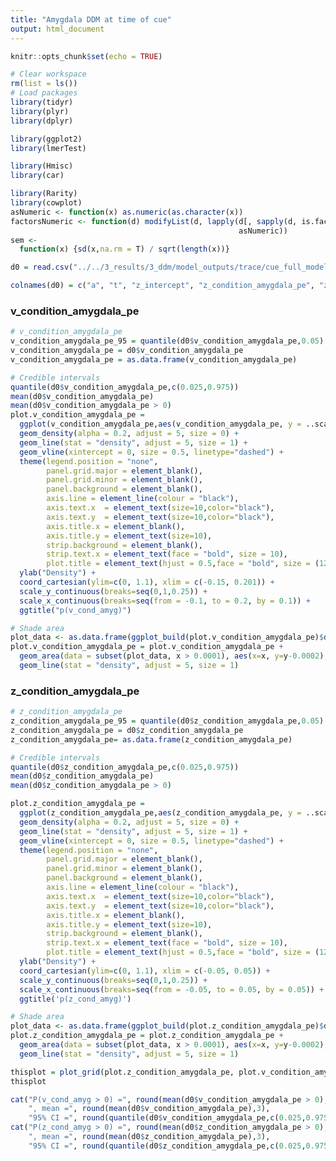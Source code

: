 ```yaml
---
title: "Amygdala DDM at time of cue"
output: html_document
---
```


```r
knitr::opts_chunk$set(echo = TRUE)
```

```r
# Clear workspace
rm(list = ls())
# Load packages
library(tidyr)
library(plyr)
library(dplyr)

library(ggplot2)
library(lmerTest)

library(Hmisc)
library(car)

library(Rarity)
library(cowplot)
asNumeric <- function(x) as.numeric(as.character(x))
factorsNumeric <- function(d) modifyList(d, lapply(d[, sapply(d, is.factor)],   
                                                   asNumeric))
sem <- 
  function(x) {sd(x,na.rm = T) / sqrt(length(x))}
```

```r

d0 = read.csv("../../3_results/3_ddm/model_outputs/trace/cue_full_model_trace.csv", header = F) 

colnames(d0) = c("a", "t", "z_intercept", "z_condition_amygdala_pe", "z_amygdala_pe", "z_condition", "v_intercept", "v_condition_amygdala_pe", "v_amygdala_pe", "v_condition", "v_stim")
```

### v_condition_amygdala_pe

```r
# v_condition_amygdala_pe
v_condition_amygdala_pe_95 = quantile(d0$v_condition_amygdala_pe,0.05)
v_condition_amygdala_pe = d0$v_condition_amygdala_pe
v_condition_amygdala_pe = as.data.frame(v_condition_amygdala_pe)

# Credible intervals
quantile(d0$v_condition_amygdala_pe,c(0.025,0.975))
mean(d0$v_condition_amygdala_pe)
mean(d0$v_condition_amygdala_pe > 0)
plot.v_condition_amygdala_pe = 
  ggplot(v_condition_amygdala_pe,aes(v_condition_amygdala_pe, y = ..scaled..)) +
  geom_density(alpha = 0.2, adjust = 5, size = 0) +
  geom_line(stat = "density", adjust = 5, size = 1) +
  geom_vline(xintercept = 0, size = 0.5, linetype="dashed") + 
  theme(legend.position = "none",
        panel.grid.major = element_blank(), 
        panel.grid.minor = element_blank(),
        panel.background = element_blank(), 
        axis.line = element_line(colour = "black"),
        axis.text.x  = element_text(size=10,color="black"),
        axis.text.y  = element_text(size=10,color="black"),
        axis.title.x = element_blank(),
        axis.title.y = element_text(size=10),
        strip.background = element_blank(),
        strip.text.x = element_text(face = "bold", size = 10),
        plot.title = element_text(hjust = 0.5,face = "bold", size = (12))) +
  ylab("Density") +
  coord_cartesian(ylim=c(0, 1.1), xlim = c(-0.15, 0.201)) +
  scale_y_continuous(breaks=seq(0,1,0.25)) +
  scale_x_continuous(breaks=seq(from = -0.1, to = 0.2, by = 0.1)) +
  ggtitle("p(v_cond_amyg)")

# Shade area
plot_data <- as.data.frame(ggplot_build(plot.v_condition_amygdala_pe)$data[2])
plot.v_condition_amygdala_pe = plot.v_condition_amygdala_pe + 
  geom_area(data = subset(plot_data, x > 0.0001), aes(x=x, y=y-0.0002), fill="grey", alpha = 0.8) + 
  geom_line(stat = "density", adjust = 5, size = 1)
```

### z_condition_amygdala_pe
```r
# z_condition_amygdala_pe
z_condition_amygdala_pe_95 = quantile(d0$z_condition_amygdala_pe,0.05)
z_condition_amygdala_pe = d0$z_condition_amygdala_pe
z_condition_amygdala_pe= as.data.frame(z_condition_amygdala_pe)

# Credible intervals
quantile(d0$z_condition_amygdala_pe,c(0.025,0.975))
mean(d0$z_condition_amygdala_pe)
mean(d0$z_condition_amygdala_pe > 0)

plot.z_condition_amygdala_pe = 
  ggplot(z_condition_amygdala_pe,aes(z_condition_amygdala_pe, y = ..scaled..)) +
  geom_density(alpha = 0.2, adjust = 5, size = 0) +
  geom_line(stat = "density", adjust = 5, size = 1) +
  geom_vline(xintercept = 0, size = 0.5, linetype="dashed") + 
  theme(legend.position = "none",
        panel.grid.major = element_blank(), 
        panel.grid.minor = element_blank(),
        panel.background = element_blank(), 
        axis.line = element_line(colour = "black"),
        axis.text.x  = element_text(size=10,color="black"),
        axis.text.y  = element_text(size=10,color="black"),
        axis.title.x = element_blank(),
        axis.title.y = element_text(size=10),
        strip.background = element_blank(),
        strip.text.x = element_text(face = "bold", size = 10),
        plot.title = element_text(hjust = 0.5,face = "bold", size = (12))) +
  ylab("Density") +
  coord_cartesian(ylim=c(0, 1.1), xlim = c(-0.05, 0.05)) +
  scale_y_continuous(breaks=seq(0,1,0.25)) +
  scale_x_continuous(breaks=seq(from = -0.05, to = 0.05, by = 0.05)) +
  ggtitle('p(z_cond_amyg)')

# Shade area
plot_data <- as.data.frame(ggplot_build(plot.z_condition_amygdala_pe)$data[2])
plot.z_condition_amygdala_pe = plot.z_condition_amygdala_pe + 
  geom_area(data = subset(plot_data, x > 0.0001), aes(x=x, y=y-0.0002), fill="grey", alpha = 0.8) + 
  geom_line(stat = "density", adjust = 5, size = 1)
```


```r
thisplot = plot_grid(plot.z_condition_amygdala_pe, plot.v_condition_amygdala_pe,nrow = 1)
thisplot
```

```r
cat("P(v_cond_amyg > 0) =", round(mean(d0$v_condition_amygdala_pe > 0),3),
    ", mean =", round(mean(d0$v_condition_amygdala_pe),3),
    "95% CI =", round(quantile(d0$v_condition_amygdala_pe,c(0.025,0.975)),3))
cat("P(z_cond_amyg > 0) =", round(mean(d0$z_condition_amygdala_pe > 0),3),
    ", mean =", round(mean(d0$z_condition_amygdala_pe),3),
    "95% CI =", round(quantile(d0$z_condition_amygdala_pe,c(0.025,0.975)),3))
```